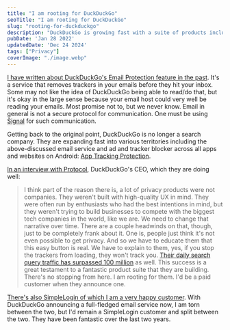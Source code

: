```yaml
---
title: "I am rooting for DuckDuckGo"
seoTitle: "I am rooting for DuckDuckGo"
slug: "rooting-for-duckduckgo"
description: "DuckDuckGo is growing fast with a suite of products including DuckDuckGo Email Protection, App Tracking Protection and a fantastic search engine. Exciting days!"
pubDate: 'Jan 28 2022'
updatedDate: 'Dec 24 2024'
tags: ["Privacy"]
coverImage: "./image.webp"
---
```





[I have written about DuckDuckGo's Email Protection feature in the past](https://www.arun.blog/post/duckduckgo-email-protection-first-impressions/). It's a service that removes trackers in your emails before they hit your inbox. Some may not like the idea of DuckDuckGo being able to read/do that, but it's okay in the large sense because your email host could very well be reading your emails. Most promise not to, but we never know. Email in general is not a secure protocol for communication. One must be using [Signal](https://www.arun.blog/tags/signal/) for such communication.

Getting back to the original point, DuckDuckGo is no longer a search company. They are expanding fast into various territories including the above-discussed email service and ad and tracker blocker across all apps and websites on Android: [App Tracking Protection](https://spreadprivacy.com/introducing-app-tracking-protection/).

[In an interview with Protocol](https://www.protocol.com/duckduckgo-ceo-interview), DuckDuckGo's CEO, which they are doing well:
> I think part of the reason there is, a lot of privacy products were not companies. They weren't built with high-quality UX in mind. They were often run by enthusiasts who had the best intentions in mind, but they weren't trying to build businesses to compete with the biggest tech companies in the world, like we are. We need to change that narrative over time. There are a couple headwinds on that, though, just to be completely frank about it. One is, people just think it's not even possible to get privacy. And so we have to educate them that this easy button is real. We have to explain to them, yes, if you stop the trackers from loading, they won't track you.
[Their daily search query traffic has surpassed 100 million](https://duckduckgo.com/traffic) as well. This success is a great testament to a fantastic product suite that they are building. There's no stopping from here. I am rooting for them. I'd be a paid customer when they announce one.

[There's also SimpleLogin of which I am a very happy customer](https://www.arun.blog/post/jq-magic-to-create-contacts-for-simplelogin-aliases/). With DuckDuckGo announcing a full-fledged email service now, I am torn between the two, but I'd remain a SimpleLogin customer and split between the two. They have been fantastic over the last two years.

